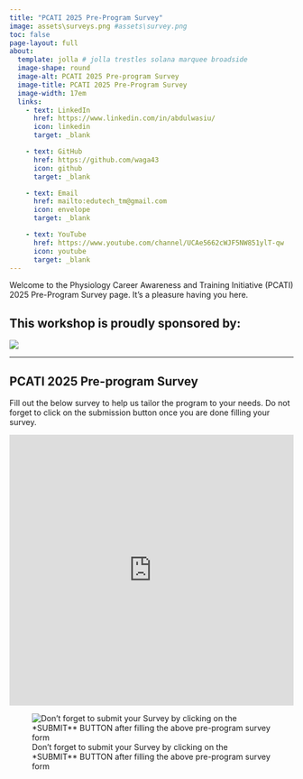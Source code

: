 ```yaml
---
title: "PCATI 2025 Pre-Program Survey"
image: assets\surveys.png #assets\survey.png
toc: false
page-layout: full
about: 
  template: jolla # jolla trestles solana marquee broadside
  image-shape: round
  image-alt: PCATI 2025 Pre-program Survey
  image-title: PCATI 2025 Pre-Program Survey
  image-width: 17em
  links:
    - text: LinkedIn
      href: https://www.linkedin.com/in/abdulwasiu/
      icon: linkedin
      target: _blank

    - text: GitHub
      href: https://github.com/waga43
      icon: github
      target: _blank

    - text: Email
      href: mailto:edutech_tm@gmail.com
      icon: envelope
      target: _blank

    - text: YouTube
      href: https://www.youtube.com/channel/UCAe5662cWJF5NW851ylT-qw
      icon: youtube
      target: _blank
---
```



Welcome to the Physiology Career Awareness and Training Initiative (PCATI) 2025 Pre-Program Survey page. It's a pleasure having you here.

**This workshop is proudly sponsored by:**
---

![](assets\the-physiological-society-logo.png)

---


## PCATI 2025 Pre-program Survey

Fill out the below survey to help us tailor the program to your needs. Do not forget to click on the submission button once you are done filling your survey.

<!-- <iframe width="640px" height="480px" src="https://forms.office.com/Pages/ResponsePage.aspx?id=54IdnKqzYk6E93Ylneezq2j38ey95PRFpc5TUYS-OI9UNElQUkRGMFoxMDRLOVdVUjRNNUxJNDhaMi4u&embed=true" frameborder="0" marginwidth="0" marginheight="0" style="border: none; max-width:100%; max-height:100vh" allowfullscreen webkitallowfullscreen mozallowfullscreen msallowfullscreen> </iframe> -->


<iframe width="640px" height="480px" src="https://forms.cloud.microsoft/r/HMgwVRes5B?embed=true" frameborder="0" marginwidth="0" marginheight="0" style="border: none; max-width:100%; max-height:100vh" allowfullscreen webkitallowfullscreen mozallowfullscreen msallowfullscreen> </iframe>


![Don't forget to submit your Survey by clicking on the *SUBMIT** BUTTON after filling the above pre-program survey form](assets\submit-applications.png)


